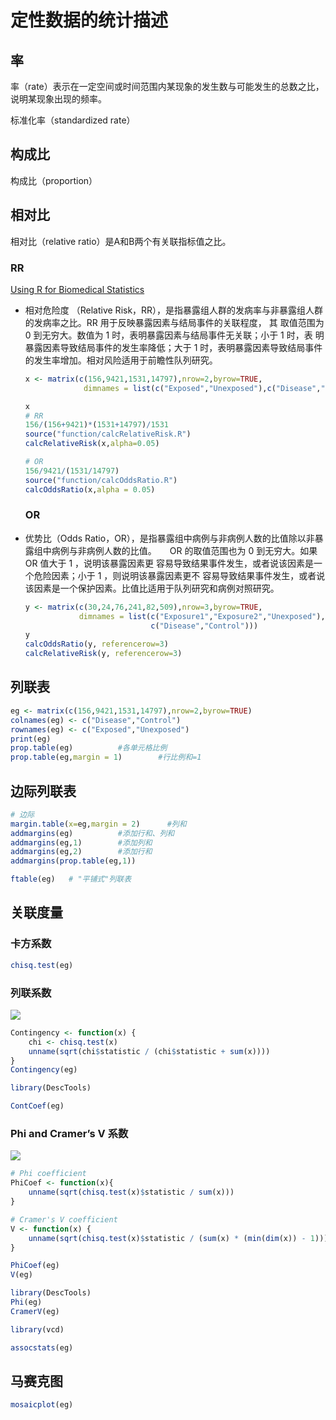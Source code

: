 # 定性数据的统计描述

## 率

率（rate）表示在一定空间或时间范围内某现象的发生数与可能发生的总数之比，说明某现象出现的频率。

标准化率（standardized rate）

## 构成比

构成比（proportion）

## 相对比

相对比（relative ratio）是A和B两个有关联指标值之比。

### RR

[Using R for Biomedical Statistics](https://a-little-book-of-r-for-biomedical-statistics.readthedocs.io/en/latest/src/biomedicalstats.html)

-   相对危险度 （Relative Risk，RR），是指暴露组人群的发病率与非暴露组人群的发病率之比。RR 用于反映暴露因素与结局事件的关联程度， 其 取值范围为 0 到无穷大。数值为 1 时，表明暴露因素与结局事件无关联；小于 1 时，表 明暴露因素导致结局事件的发生率降低；大于 1 时，表明暴露因素导致结局事件的发生率增加。相对风险适用于前瞻性队列研究。

    ```r
    x <- matrix(c(156,9421,1531,14797),nrow=2,byrow=TRUE,
                 dimnames = list(c("Exposed","Unexposed"),c("Disease","Control")))

    x
    # RR
    156/(156+9421)*(1531+14797)/1531
    source("function/calcRelativeRisk.R")
    calcRelativeRisk(x,alpha=0.05)

    # OR
    156/9421/(1531/14797)
    source("function/calcOddsRatio.R")
    calcOddsRatio(x,alpha = 0.05)
    ```

    ### OR

-   优势比（Odds Ratio，OR），是指暴露组中病例与非病例人数的比值除以非暴露组中病例与非病例人数的比值。　　OR 的取值范围也为 0 到无穷大。如果 OR 值大于 1 ，说明该暴露因素更 容易导致结果事件发生，或者说该因素是一个危险因素；小于 1 ，则说明该暴露因素更不 容易导致结果事件发生，或者说该因素是一个保护因素。比值比适用于队列研究和病例对照研究。

    ```r
    y <- matrix(c(30,24,76,241,82,509),nrow=3,byrow=TRUE,
                dimnames = list(c("Exposure1","Exposure2","Unexposed"),
                                c("Disease","Control")))
    y
    calcOddsRatio(y, referencerow=3)
    calcRelativeRisk(y, referencerow=3)

    ```

## 列联表

```r
eg <- matrix(c(156,9421,1531,14797),nrow=2,byrow=TRUE)
colnames(eg) <- c("Disease","Control")
rownames(eg) <- c("Exposed","Unexposed")
print(eg)
prop.table(eg)          #各单元格比例
prop.table(eg,margin = 1)        #行比例和=1
```

## 边际列联表

```r
# 边际
margin.table(x=eg,margin = 2)      #列和
addmargins(eg)          #添加行和、列和
addmargins(eg,1)        #添加列和
addmargins(eg,2)        #添加行和
addmargins(prop.table(eg,1))

ftable(eg)   # "平铺式"列联表
```

## 关联度量

### 卡方系数

```r
chisq.test(eg)
```

### 列联系数

![](images/clipboard-4252541209.png)

```r
Contingency <- function(x) {
    chi <- chisq.test(x)
    unname(sqrt(chi$statistic / (chi$statistic + sum(x))))
}
Contingency(eg)
```

```r
library(DescTools)

ContCoef(eg)
```

### **Phi and Cramer’s V 系数**

![](images/clipboard-1172472303.png)

```r
# Phi coefficient
PhiCoef <- function(x){
    unname(sqrt(chisq.test(x)$statistic / sum(x)))
}

# Cramer's V coefficient
V <- function(x) {
    unname(sqrt(chisq.test(x)$statistic / (sum(x) * (min(dim(x)) - 1))))
}
```

```r
PhiCoef(eg) 
V(eg) 
```

```r
library(DescTools)
Phi(eg)
CramerV(eg)
```

```r
library(vcd)

assocstats(eg)
```

## 马赛克图

```r
mosaicplot(eg)
```

